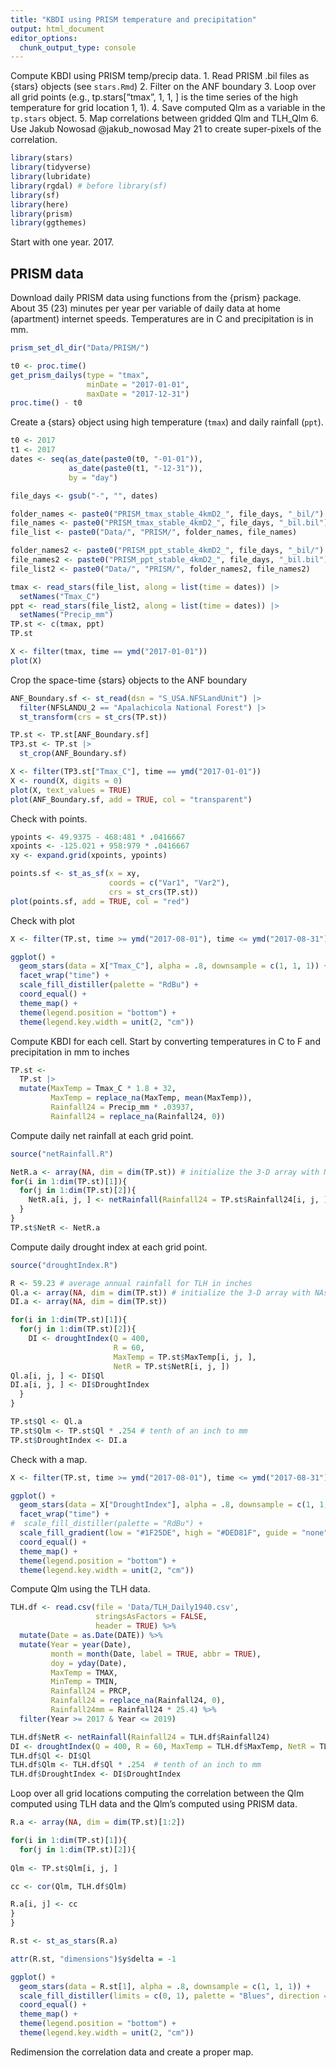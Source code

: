 ```yaml
---
title: "KBDI using PRISM temperature and precipitation"
output: html_document
editor_options: 
  chunk_output_type: console
---
```


Compute KBDI using PRISM temp/precip data.
1. Read PRISM .bil files as {stars} objects (see `stars.Rmd`)
2. Filter on the ANF boundary
3. Loop over all grid points (e.g., tp.stars["tmax", 1, 1, ] is the time series of the high temperature for grid location 1, 1).
4. Save computed Qlm as a variable in the `tp.stars` object.
5. Map correlations between gridded Qlm and TLH_Qlm 
6. Use Jakub Nowosad @jakub_nowosad May 21 to create super-pixels of the correlation.

```r
library(stars)
library(tidyverse)
library(lubridate)
library(rgdal) # before library(sf)
library(sf)
library(here)
library(prism)
library(ggthemes)
```

Start with one year. 2017.

## PRISM data

Download daily PRISM data using functions from the {prism} package. About 35 (23) minutes per year per variable of daily data at home (apartment) internet speeds. Temperatures are in C and precipitation is in mm.
```r
prism_set_dl_dir("Data/PRISM/")

t0 <- proc.time()
get_prism_dailys(type = "tmax",
                 minDate = "2017-01-01",
                 maxDate = "2017-12-31")
proc.time() - t0
```

Create a {stars} object using high temperature (`tmax`) and daily rainfall (`ppt`).
```r
t0 <- 2017
t1 <- 2017
dates <- seq(as_date(paste0(t0, "-01-01")), 
             as_date(paste0(t1, "-12-31")), 
             by = "day")

file_days <- gsub("-", "", dates)

folder_names <- paste0("PRISM_tmax_stable_4kmD2_", file_days, "_bil/")
file_names <- paste0("PRISM_tmax_stable_4kmD2_", file_days, "_bil.bil")
file_list <- paste0("Data/", "PRISM/", folder_names, file_names)

folder_names2 <- paste0("PRISM_ppt_stable_4kmD2_", file_days, "_bil/")
file_names2 <- paste0("PRISM_ppt_stable_4kmD2_", file_days, "_bil.bil")
file_list2 <- paste0("Data/", "PRISM/", folder_names2, file_names2)

tmax <- read_stars(file_list, along = list(time = dates)) |>
  setNames("Tmax_C")
ppt <- read_stars(file_list2, along = list(time = dates)) |>
  setNames("Precip_mm")
TP.st <- c(tmax, ppt)
TP.st

X <- filter(tmax, time == ymd("2017-01-01"))
plot(X)
```

Crop the space-time {stars} objects to the ANF boundary
```r
ANF_Boundary.sf <- st_read(dsn = "S_USA.NFSLandUnit") |>
  filter(NFSLANDU_2 == "Apalachicola National Forest") |>
  st_transform(crs = st_crs(TP.st)) 

TP.st <- TP.st[ANF_Boundary.sf]
TP3.st <- TP.st |>
  st_crop(ANF_Boundary.sf)

X <- filter(TP3.st["Tmax_C"], time == ymd("2017-01-01"))
X <- round(X, digits = 0)
plot(X, text_values = TRUE)
plot(ANF_Boundary.sf, add = TRUE, col = "transparent")
```

Check with points.
```r
ypoints <- 49.9375 - 468:481 * .0416667
xpoints <- -125.021 + 958:979 * .0416667
xy <- expand.grid(xpoints, ypoints)

points.sf <- st_as_sf(x = xy,                         
                      coords = c("Var1", "Var2"),
                      crs = st_crs(TP.st))
plot(points.sf, add = TRUE, col = "red")
```

Check with plot
```r
X <- filter(TP.st, time >= ymd("2017-08-01"), time <= ymd("2017-08-31"))

ggplot() +  
  geom_stars(data = X["Tmax_C"], alpha = .8, downsample = c(1, 1, 1)) + 
  facet_wrap("time") +
  scale_fill_distiller(palette = "RdBu") +
  coord_equal() +
  theme_map() +
  theme(legend.position = "bottom") +
  theme(legend.key.width = unit(2, "cm"))
```

Compute KBDI for each cell. Start by converting temperatures in C to F and precipitation in mm to inches
```r
TP.st <- 
  TP.st |>
  mutate(MaxTemp = Tmax_C * 1.8 + 32,
         MaxTemp = replace_na(MaxTemp, mean(MaxTemp)),
         Rainfall24 = Precip_mm * .03937,
         Rainfall24 = replace_na(Rainfall24, 0))
```

Compute daily net rainfall at each grid point.
```r
source("netRainfall.R")

NetR.a <- array(NA, dim = dim(TP.st)) # initialize the 3-D array with NAs
for(i in 1:dim(TP.st)[1]){
  for(j in 1:dim(TP.st)[2]){
    NetR.a[i, j, ] <- netRainfall(Rainfall24 = TP.st$Rainfall24[i, j, ])
  }
}
TP.st$NetR <- NetR.a
```

Compute daily drought index at each grid point.
```r
source("droughtIndex.R")

R <- 59.23 # average annual rainfall for TLH in inches
Ql.a <- array(NA, dim = dim(TP.st)) # initialize the 3-D array with NAs
DI.a <- array(NA, dim = dim(TP.st))

for(i in 1:dim(TP.st)[1]){
  for(j in 1:dim(TP.st)[2]){
    DI <- droughtIndex(Q = 400, 
                       R = 60, 
                       MaxTemp = TP.st$MaxTemp[i, j, ], 
                       NetR = TP.st$NetR[i, j, ])
Ql.a[i, j, ] <- DI$Ql
DI.a[i, j, ] <- DI$DroughtIndex
  }
}

TP.st$Ql <- Ql.a
TP.st$Qlm <- TP.st$Ql * .254 # tenth of an inch to mm
TP.st$DroughtIndex <- DI.a
```

Check with a map.
```r
X <- filter(TP.st, time >= ymd("2017-08-01"), time <= ymd("2017-08-31"))

ggplot() +  
  geom_stars(data = X["DroughtIndex"], alpha = .8, downsample = c(1, 1, 1)) + 
  facet_wrap("time") +
#  scale_fill_distiller(palette = "RdBu") +
  scale_fill_gradient(low = "#1F25DE", high = "#DED81F", guide = "none") +
  coord_equal() +
  theme_map() +
  theme(legend.position = "bottom") +
  theme(legend.key.width = unit(2, "cm"))
```

Compute Qlm using the TLH data. 
```r
TLH.df <- read.csv(file = 'Data/TLH_Daily1940.csv',
                   stringsAsFactors = FALSE,
                   header = TRUE) %>%
  mutate(Date = as.Date(DATE)) %>%
  mutate(Year = year(Date), 
         month = month(Date, label = TRUE, abbr = TRUE),
         doy = yday(Date),
         MaxTemp = TMAX,
         MinTemp = TMIN,
         Rainfall24 = PRCP,
         Rainfall24 = replace_na(Rainfall24, 0),
         Rainfall24mm = Rainfall24 * 25.4) %>%
  filter(Year >= 2017 & Year <= 2019)

TLH.df$NetR <- netRainfall(Rainfall24 = TLH.df$Rainfall24)
DI <- droughtIndex(Q = 400, R = 60, MaxTemp = TLH.df$MaxTemp, NetR = TLH.df$NetR)
TLH.df$Ql <- DI$Ql
TLH.df$Qlm <- TLH.df$Ql * .254  # tenth of an inch to mm
TLH.df$DroughtIndex <- DI$DroughtIndex
```

Loop over all grid locations computing the correlation between the Qlm computed using TLH data and the Qlm's computed using PRISM data.
```r
R.a <- array(NA, dim = dim(TP.st)[1:2])

for(i in 1:dim(TP.st)[1]){
  for(j in 1:dim(TP.st)[2]){
    
Qlm <- TP.st$Qlm[i, j, ]

cc <- cor(Qlm, TLH.df$Qlm)

R.a[i, j] <- cc
}
}

R.st <- st_as_stars(R.a)

attr(R.st, "dimensions")$y$delta = -1

ggplot() +  
  geom_stars(data = R.st[1], alpha = .8, downsample = c(1, 1, 1)) + 
  scale_fill_distiller(limits = c(0, 1), palette = "Blues", direction = 1) +
  coord_equal() +
  theme_map() +
  theme(legend.position = "bottom") +
  theme(legend.key.width = unit(2, "cm"))
```

Redimension the correlation data and create a proper map.


